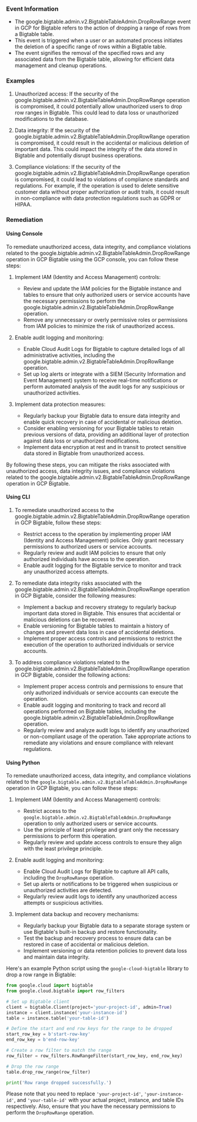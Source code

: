 
### Event Information

- The google.bigtable.admin.v2.BigtableTableAdmin.DropRowRange event in GCP for Bigtable refers to the action of dropping a range of rows from a Bigtable table.
- This event is triggered when a user or an automated process initiates the deletion of a specific range of rows within a Bigtable table.
- The event signifies the removal of the specified rows and any associated data from the Bigtable table, allowing for efficient data management and cleanup operations.


### Examples

1. Unauthorized access: If the security of the google.bigtable.admin.v2.BigtableTableAdmin.DropRowRange operation is compromised, it could potentially allow unauthorized users to drop row ranges in Bigtable. This could lead to data loss or unauthorized modifications to the database.

2. Data integrity: If the security of the google.bigtable.admin.v2.BigtableTableAdmin.DropRowRange operation is compromised, it could result in the accidental or malicious deletion of important data. This could impact the integrity of the data stored in Bigtable and potentially disrupt business operations.

3. Compliance violations: If the security of the google.bigtable.admin.v2.BigtableTableAdmin.DropRowRange operation is compromised, it could lead to violations of compliance standards and regulations. For example, if the operation is used to delete sensitive customer data without proper authorization or audit trails, it could result in non-compliance with data protection regulations such as GDPR or HIPAA.

### Remediation

#### Using Console

To remediate unauthorized access, data integrity, and compliance violations related to the google.bigtable.admin.v2.BigtableTableAdmin.DropRowRange operation in GCP Bigtable using the GCP console, you can follow these steps:

1. Implement IAM (Identity and Access Management) controls:
   - Review and update the IAM policies for the Bigtable instance and tables to ensure that only authorized users or service accounts have the necessary permissions to perform the google.bigtable.admin.v2.BigtableTableAdmin.DropRowRange operation.
   - Remove any unnecessary or overly permissive roles or permissions from IAM policies to minimize the risk of unauthorized access.

2. Enable audit logging and monitoring:
   - Enable Cloud Audit Logs for Bigtable to capture detailed logs of all administrative activities, including the google.bigtable.admin.v2.BigtableTableAdmin.DropRowRange operation.
   - Set up log alerts or integrate with a SIEM (Security Information and Event Management) system to receive real-time notifications or perform automated analysis of the audit logs for any suspicious or unauthorized activities.

3. Implement data protection measures:
   - Regularly backup your Bigtable data to ensure data integrity and enable quick recovery in case of accidental or malicious deletion.
   - Consider enabling versioning for your Bigtable tables to retain previous versions of data, providing an additional layer of protection against data loss or unauthorized modifications.
   - Implement data encryption at rest and in transit to protect sensitive data stored in Bigtable from unauthorized access.

By following these steps, you can mitigate the risks associated with unauthorized access, data integrity issues, and compliance violations related to the google.bigtable.admin.v2.BigtableTableAdmin.DropRowRange operation in GCP Bigtable.

#### Using CLI

1. To remediate unauthorized access to the google.bigtable.admin.v2.BigtableTableAdmin.DropRowRange operation in GCP Bigtable, follow these steps:
   - Restrict access to the operation by implementing proper IAM (Identity and Access Management) policies. Only grant necessary permissions to authorized users or service accounts.
   - Regularly review and audit IAM policies to ensure that only authorized individuals have access to the operation.
   - Enable audit logging for the Bigtable service to monitor and track any unauthorized access attempts.

2. To remediate data integrity risks associated with the google.bigtable.admin.v2.BigtableTableAdmin.DropRowRange operation in GCP Bigtable, consider the following measures:
   - Implement a backup and recovery strategy to regularly backup important data stored in Bigtable. This ensures that accidental or malicious deletions can be recovered.
   - Enable versioning for Bigtable tables to maintain a history of changes and prevent data loss in case of accidental deletions.
   - Implement proper access controls and permissions to restrict the execution of the operation to authorized individuals or service accounts.

3. To address compliance violations related to the google.bigtable.admin.v2.BigtableTableAdmin.DropRowRange operation in GCP Bigtable, consider the following actions:
   - Implement proper access controls and permissions to ensure that only authorized individuals or service accounts can execute the operation.
   - Enable audit logging and monitoring to track and record all operations performed on Bigtable tables, including the google.bigtable.admin.v2.BigtableTableAdmin.DropRowRange operation.
   - Regularly review and analyze audit logs to identify any unauthorized or non-compliant usage of the operation. Take appropriate actions to remediate any violations and ensure compliance with relevant regulations.

#### Using Python

To remediate unauthorized access, data integrity, and compliance violations related to the `google.bigtable.admin.v2.BigtableTableAdmin.DropRowRange` operation in GCP Bigtable, you can follow these steps:

1. Implement IAM (Identity and Access Management) controls:
   - Restrict access to the `google.bigtable.admin.v2.BigtableTableAdmin.DropRowRange` operation to only authorized users or service accounts.
   - Use the principle of least privilege and grant only the necessary permissions to perform this operation.
   - Regularly review and update access controls to ensure they align with the least privilege principle.

2. Enable audit logging and monitoring:
   - Enable Cloud Audit Logs for Bigtable to capture all API calls, including the `DropRowRange` operation.
   - Set up alerts or notifications to be triggered when suspicious or unauthorized activities are detected.
   - Regularly review audit logs to identify any unauthorized access attempts or suspicious activities.

3. Implement data backup and recovery mechanisms:
   - Regularly backup your Bigtable data to a separate storage system or use Bigtable's built-in backup and restore functionality.
   - Test the backup and recovery process to ensure data can be restored in case of accidental or malicious deletion.
   - Implement versioning or data retention policies to prevent data loss and maintain data integrity.

Here's an example Python script using the `google-cloud-bigtable` library to drop a row range in Bigtable:

```python
from google.cloud import bigtable
from google.cloud.bigtable import row_filters

# Set up Bigtable client
client = bigtable.Client(project='your-project-id', admin=True)
instance = client.instance('your-instance-id')
table = instance.table('your-table-id')

# Define the start and end row keys for the range to be dropped
start_row_key = b'start-row-key'
end_row_key = b'end-row-key'

# Create a row filter to match the range
row_filter = row_filters.RowRangeFilter(start_row_key, end_row_key)

# Drop the row range
table.drop_row_range(row_filter)

print('Row range dropped successfully.')
```

Please note that you need to replace `'your-project-id'`, `'your-instance-id'`, and `'your-table-id'` with your actual project, instance, and table IDs respectively. Also, ensure that you have the necessary permissions to perform the `DropRowRange` operation.

